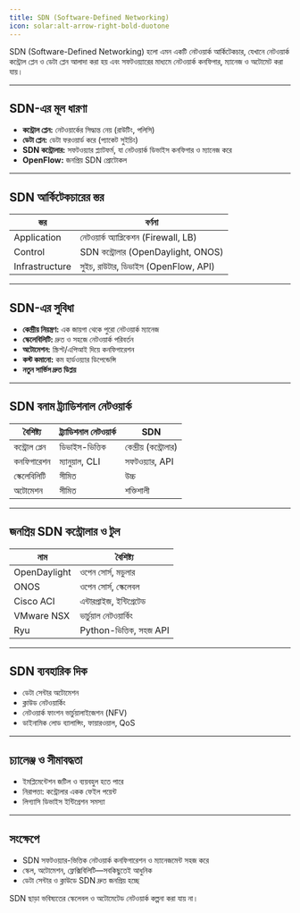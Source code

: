 ```yaml
---
title: SDN (Software-Defined Networking)
icon: solar:alt-arrow-right-bold-duotone
---
```


SDN (Software-Defined Networking) হলো এমন একটি নেটওয়ার্ক আর্কিটেকচার, যেখানে নেটওয়ার্ক কন্ট্রোল প্লেন ও ডেটা প্লেন আলাদা করা হয় এবং সফটওয়্যারের মাধ্যমে নেটওয়ার্ক কনফিগার, ম্যানেজ ও অটোমেট করা যায়।

---

## SDN-এর মূল ধারণা

- **কন্ট্রোল প্লেন:** নেটওয়ার্কের সিদ্ধান্ত নেয় (রাউটিং, পলিসি)
- **ডেটা প্লেন:** ডেটা ফরওয়ার্ড করে (প্যাকেট সুইচিং)
- **SDN কন্ট্রোলার:** সফটওয়্যার প্ল্যাটফর্ম, যা নেটওয়ার্ক ডিভাইস কনফিগার ও ম্যানেজ করে
- **OpenFlow:** জনপ্রিয় SDN প্রোটোকল

---

## SDN আর্কিটেকচারের স্তর

| স্তর             | বর্ণনা                                 |
|------------------|----------------------------------------|
| Application      | নেটওয়ার্ক অ্যাপ্লিকেশন (Firewall, LB)  |
| Control          | SDN কন্ট্রোলার (OpenDaylight, ONOS)    |
| Infrastructure   | সুইচ, রাউটার, ডিভাইস (OpenFlow, API)  |

---

## SDN-এর সুবিধা

- **কেন্দ্রীয় নিয়ন্ত্রণ:** এক জায়গা থেকে পুরো নেটওয়ার্ক ম্যানেজ
- **স্কেলেবিলিটি:** দ্রুত ও সহজে নেটওয়ার্ক পরিবর্তন
- **অটোমেশন:** স্ক্রিপ্ট/এপিআই দিয়ে কনফিগারেশন
- **কস্ট কমানো:** কম হার্ডওয়্যার ডিপেন্ডেন্সি
- **নতুন সার্ভিস দ্রুত ডিপ্লয়**

---

## SDN বনাম ট্র্যাডিশনাল নেটওয়ার্ক

| বৈশিষ্ট্য         | ট্র্যাডিশনাল নেটওয়ার্ক | SDN                   |
|-------------------|------------------------|-----------------------|
| কন্ট্রোল প্লেন     | ডিভাইস-ভিত্তিক         | কেন্দ্রীয় (কন্ট্রোলার)|
| কনফিগারেশন        | ম্যানুয়াল, CLI         | সফটওয়্যার, API       |
| স্কেলেবিলিটি      | সীমিত                  | উচ্চ                  |
| অটোমেশন           | সীমিত                  | শক্তিশালী             |

---

## জনপ্রিয় SDN কন্ট্রোলার ও টুল

| নাম           | বৈশিষ্ট্য                        |
|---------------|-----------------------------------|
| OpenDaylight  | ওপেন সোর্স, মডুলার               |
| ONOS          | ওপেন সোর্স, স্কেলেবল              |
| Cisco ACI     | এন্টারপ্রাইজ, ইন্টিগ্রেটেড        |
| VMware NSX    | ভার্চুয়াল নেটওয়ার্কিং           |
| Ryu           | Python-ভিত্তিক, সহজ API          |

---

## SDN ব্যবহারিক দিক

- ডেটা সেন্টার অটোমেশন
- ক্লাউড নেটওয়ার্কিং
- নেটওয়ার্ক ফাংশন ভার্চুয়ালাইজেশন (NFV)
- ডাইনামিক লোড ব্যালান্সিং, ফায়ারওয়াল, QoS

---

## চ্যালেঞ্জ ও সীমাবদ্ধতা

- ইমপ্লিমেন্টেশন জটিল ও ব্যয়বহুল হতে পারে
- নিরাপত্তা: কন্ট্রোলার একক ফেইল পয়েন্ট
- লিগ্যাসি ডিভাইস ইন্টিগ্রেশন সমস্যা

---

## সংক্ষেপে
- SDN সফটওয়্যার-ভিত্তিক নেটওয়ার্ক কনফিগারেশন ও ম্যানেজমেন্ট সহজ করে
- স্কেল, অটোমেশন, ফ্লেক্সিবিলিটি—সবকিছুতেই আধুনিক
- ডেটা সেন্টার ও ক্লাউডে SDN দ্রুত জনপ্রিয় হচ্ছে

SDN ছাড়া ভবিষ্যতের স্কেলেবল ও অটোমেটেড নেটওয়ার্ক কল্পনা করা যায় না।
